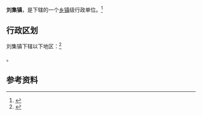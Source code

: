 {{中国乡级行政区|61/05/28/114/000}}

'''刘集镇'''，是{{PRC admin/fullname|61/05/28/114/000|3}}下辖的一个[[乡镇|乡镇]]级行政单位。<ref>{{PRC admin/ref sgc|{{PRC admin/parent|61/05/28/114/000}}}}</ref>

== 行政区划 ==

刘集镇下辖以下地区：<ref>{{PRC admin/ref sgc|61/05/28/114/000}}</ref>

{{PRC admin/children|61/05/28/114/000}}。

== 参考资料 ==

{{reflist}}

{{行政区划小作品}}
{{PRC admin/navcat|61/05/28/114/000}}